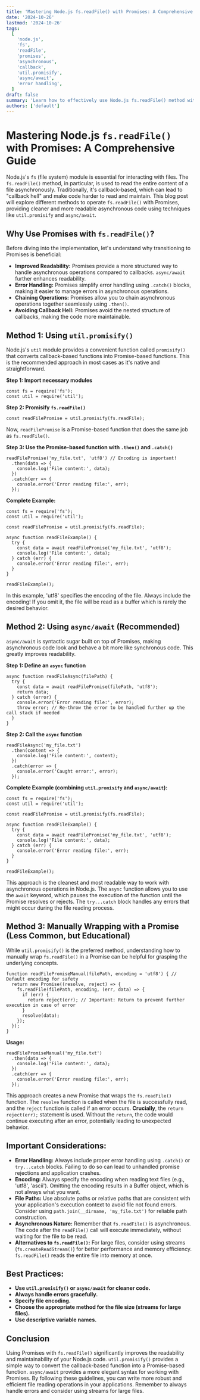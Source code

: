 ```yaml
---
title: 'Mastering Node.js fs.readFile() with Promises: A Comprehensive Guide'
date: '2024-10-26'
lastmod: '2024-10-26'
tags:
  [
    'node.js',
    'fs',
    'readFile',
    'promises',
    'asynchronous',
    'callback',
    'util.promisify',
    'async/await',
    'error handling',
  ]
draft: false
summary: 'Learn how to effectively use Node.js fs.readFile() method with Promises for cleaner, more maintainable asynchronous code. Explore various techniques, including util.promisify, async/await, and robust error handling strategies.'
authors: ['default']
---
```


# Mastering Node.js `fs.readFile()` with Promises: A Comprehensive Guide

Node.js's `fs` (file system) module is essential for interacting with files. The `fs.readFile()` method, in particular, is used to read the entire content of a file asynchronously. Traditionally, it's callback-based, which can lead to "callback hell" and make code harder to read and maintain. This blog post will explore different methods to operate `fs.readFile()` with Promises, providing cleaner and more readable asynchronous code using techniques like `util.promisify` and `async/await`.

## Why Use Promises with `fs.readFile()`?

Before diving into the implementation, let's understand why transitioning to Promises is beneficial:

- **Improved Readability:** Promises provide a more structured way to handle asynchronous operations compared to callbacks. `async/await` further enhances readability.
- **Error Handling:** Promises simplify error handling using `.catch()` blocks, making it easier to manage errors in asynchronous operations.
- **Chaining Operations:** Promises allow you to chain asynchronous operations together seamlessly using `.then()`.
- **Avoiding Callback Hell:** Promises avoid the nested structure of callbacks, making the code more maintainable.

## Method 1: Using `util.promisify()`

Node.js's `util` module provides a convenient function called `promisify()` that converts callback-based functions into Promise-based functions. This is the recommended approach in most cases as it's native and straightforward.

**Step 1: Import necessary modules**

```plaintext
const fs = require('fs');
const util = require('util');
```

**Step 2: Promisify `fs.readFile()`**

```plaintext
const readFilePromise = util.promisify(fs.readFile);
```

Now, `readFilePromise` is a Promise-based function that does the same job as `fs.readFile()`.

**Step 3: Use the Promise-based function with `.then()` and `.catch()`**

```plaintext
readFilePromise('my_file.txt', 'utf8') // Encoding is important!
  .then(data => {
    console.log('File content:', data);
  })
  .catch(err => {
    console.error('Error reading file:', err);
  });
```

**Complete Example:**

```plaintext
const fs = require('fs');
const util = require('util');

const readFilePromise = util.promisify(fs.readFile);

async function readFileExample() {
  try {
    const data = await readFilePromise('my_file.txt', 'utf8');
    console.log('File content:', data);
  } catch (err) {
    console.error('Error reading file:', err);
  }
}

readFileExample();
```

In this example, 'utf8' specifies the encoding of the file. Always include the encoding! If you omit it, the file will be read as a buffer which is rarely the desired behavior.

## Method 2: Using `async/await` (Recommended)

`async/await` is syntactic sugar built on top of Promises, making asynchronous code look and behave a bit more like synchronous code. This greatly improves readability.

**Step 1: Define an `async` function**

```plaintext
async function readFileAsync(filePath) {
  try {
    const data = await readFilePromise(filePath, 'utf8');
    return data;
  } catch (error) {
    console.error('Error reading file:', error);
    throw error; // Re-throw the error to be handled further up the call stack if needed
  }
}
```

**Step 2: Call the `async` function**

```plaintext
readFileAsync('my_file.txt')
  .then(content => {
    console.log('File content:', content);
  })
  .catch(error => {
    console.error('Caught error:', error);
  });
```

**Complete Example (combining `util.promisify` and `async/await`):**

```plaintext
const fs = require('fs');
const util = require('util');

const readFilePromise = util.promisify(fs.readFile);

async function readFileExample() {
  try {
    const data = await readFilePromise('my_file.txt', 'utf8');
    console.log('File content:', data);
  } catch (err) {
    console.error('Error reading file:', err);
  }
}

readFileExample();
```

This approach is the cleanest and most readable way to work with asynchronous operations in Node.js. The `async` function allows you to use the `await` keyword, which pauses the execution of the function until the Promise resolves or rejects. The `try...catch` block handles any errors that might occur during the file reading process.

## Method 3: Manually Wrapping with a Promise (Less Common, but Educational)

While `util.promisify()` is the preferred method, understanding how to manually wrap `fs.readFile()` in a Promise can be helpful for grasping the underlying concepts.

```plaintext
function readFilePromiseManual(filePath, encoding = 'utf8') { // Default encoding for safety
  return new Promise((resolve, reject) => {
    fs.readFile(filePath, encoding, (err, data) => {
      if (err) {
        return reject(err); // Important: Return to prevent further execution in case of error
      }
      resolve(data);
    });
  });
}
```

**Usage:**

```plaintext
readFilePromiseManual('my_file.txt')
  .then(data => {
    console.log('File content:', data);
  })
  .catch(err => {
    console.error('Error reading file:', err);
  });
```

This approach creates a new Promise that wraps the `fs.readFile()` function. The `resolve` function is called when the file is successfully read, and the `reject` function is called if an error occurs. **Crucially**, the `return reject(err);` statement is used. Without the `return`, the code would continue executing after an error, potentially leading to unexpected behavior.

## Important Considerations:

- **Error Handling:** Always include proper error handling using `.catch()` or `try...catch` blocks. Failing to do so can lead to unhandled promise rejections and application crashes.
- **Encoding:** Always specify the encoding when reading text files (e.g., 'utf8', 'ascii'). Omitting the encoding results in a Buffer object, which is not always what you want.
- **File Paths:** Use absolute paths or relative paths that are consistent with your application's execution context to avoid file not found errors. Consider using `path.join(__dirname, 'my_file.txt')` for reliable path construction.
- **Asynchronous Nature:** Remember that `fs.readFile()` is asynchronous. The code after the `readFile()` call will execute immediately, without waiting for the file to be read.
- **Alternatives to `fs.readFile()`:** For large files, consider using streams (`fs.createReadStream()`) for better performance and memory efficiency. `fs.readFile()` reads the entire file into memory at once.

## Best Practices:

- **Use `util.promisify()` or `async/await` for cleaner code.**
- **Always handle errors gracefully.**
- **Specify file encoding.**
- **Choose the appropriate method for the file size (streams for large files).**
- **Use descriptive variable names.**

## Conclusion

Using Promises with `fs.readFile()` significantly improves the readability and maintainability of your Node.js code. `util.promisify()` provides a simple way to convert the callback-based function into a Promise-based function. `async/await` provides a more elegant syntax for working with Promises. By following these guidelines, you can write more robust and efficient file reading operations in your applications. Remember to always handle errors and consider using streams for large files.
